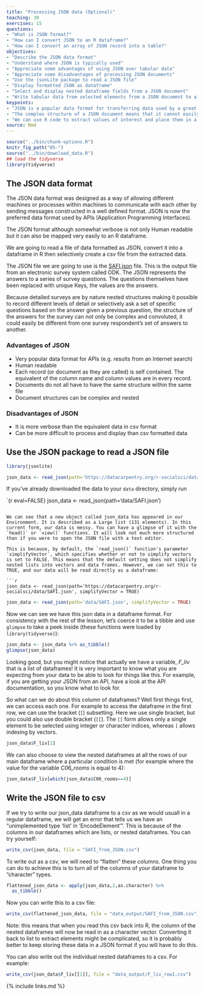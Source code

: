 ```yaml
---
title: "Processing JSON data (Optional)"
teaching: 30
exercises: 15
questions:
- "What is JSON format?"
- "How can I convert JSON to an R dataframe?"
- "How can I convert an array of JSON record into a table?"
objectives:
- "Describe the JSON data format"
- "Understand where JSON is typically used"
- "Appreciate some advantages of using JSON over tabular data"
- "Appreciate some disadvantages of processing JSON documents"
- "Use the jsonLite package to read a JSON file"
- "Display formatted JSON as dataframe"
- "Select and display nested dataframe fields from a JSON document"
- "Write tabular data from selected elements from a JSON document to a csv file"
keypoints:
- "JSON is a popular data format for transferring data used by a great many Web based APIs"
- "The complex structure of a JSON document means that it cannot easily be 'flattened' into tabular data"
- "We can use R code to extract values of interest and place them in a csv file"
source: Rmd
---
```


```r
source("../bin/chunk-options.R")
knitr_fig_path("05-")
source("../bin/download_data.R")
## load the tidyverse
library(tidyverse)
```

## The JSON data format

The JSON data format was designed as a way of allowing different machines or processes within machines to communicate with each other by sending messages constructed in a well defined format. JSON is now the preferred data format used by APIs (Application Programming Interfaces).

The JSON format although somewhat verbose is not only Human readable but it can also be mapped very easily to an R dataframe.

We are going to read a file of data formatted as JSON, convert it into a dataframe in R then selectively create a csv file from the extracted data.

The JSON file we are going to use is the [SAFI.json](../data/SAFI.json) file. This is the output file from an electronic survey system called ODK. The JSON represents the answers to a series of survey questions. The questions themselves have been replaced with unique Keys, the values are the answers.

Because detailed surveys are by nature nested structures making it possible to record different levels of detail or selectively ask a set of specific questions based on the answer given a previous question, the structure of the answers for the survey can not only be complex and convoluted, it could easily be different from one survey respondent's set of answers to another.

### Advantages of JSON

* Very popular data format for APIs (e.g. results from an Internet search)
* Human readable
* Each record (or document as they are called) is self contained. The equivalent of the column name and column values are in every record.
* Documents do not all have to have the same structure within the same file
* Document structures can be complex and nested

### Disadvantages of JSON

* It is more verbose than the equivalent data in csv format
* Can be more difficult to process and display than csv formatted data

## Use the JSON package to read a JSON file


```r

library(jsonlite)

json_data <- read_json(path='https://datacarpentry.org/r-socialsci/data/SAFI.json')

```

If you've already downloaded the data to your `data` directory, simply run

`{r eval=FALSE}
json_data <- read_json(path='data/SAFI.json')
```

We can see that a new object called json_data has appeared in our Environment. It is described as a Large list (131 elements). In this current form, our data is messy. You can have a glimpse of it with the `head()` or `view()` functions. It will look not much more structured than if you were to open the JSON file with a text editor. 

This is because, by default, the `read_json()` function's parameter `simplifyVector`, which specifies whether or not to simplify vectors is set to FALSE. This means that the default setting does not simplify nested lists into vectors and data frames. However, we can set this to TRUE, and our data will be read directly as a dataframe: 

```r
json_data <- read_json(path='https://datacarpentry.org/r-socialsci/data/SAFI.json', simplifyVector = TRUE)
```

```r

json_data <- read_json(path='data/SAFI.json', simplifyVector = TRUE)

```


Now we can see we have this json data in a dataframe format. For consistency with the rest of
the lesson, let's coerce it to be a tibble and use `glimpse` to take a peek
inside (these functions were loaded by `library(tidyverse)`):

```r

json_data <- json_data %>% as_tibble()
glimpse(json_data)

```


Looking good, but you might notice that actually we have a variable, *F_liv* that is a list of dataframes! It is very important to know what you are expecting from your data to be able to look for things like this. For example, if you are getting your JSON from an API, have a look at the API documentation, so you know what to look for. 


So what can we do about this column of dataframes? Well first things first, we can access each one. For  example to access the dataframe in the first row, we can use the  bracket (`[`) subsetting. Here we use single bracket, but you could also use double bracket (`[[`). The `[[` form allows only a single element to be selected using integer or character indices, whereas `[` allows indexing by vectors. 


```r

json_data$F_liv[1]

```


We can also choose to view the nested dataframes at all the rows of our main dataframe where a particular condition is met (for example where the value for the variable *C06_rooms* is equal to 4): 


```r

json_data$F_liv[which(json_data$C06_rooms==4)]

```

## Write the JSON file to csv

If we try to write our json_data dataframe to a csv as we would usuall in a regular dataframe, we will get an error that tells us we have an "unimplemented type 'list' in 'EncodeElement'". This is because of the columns in our dataframes which are lists, or nested dataframes. You can try yourself: 

```r

write_csv(json_data, file = "SAFI_from_JSON.csv")

```

To write out as a csv, we will need to "flatten" these columns. One thing you can do to achieve this is to turn all of the columns of your dataframe to "character" types.   


```r

flattened_json_data <- apply(json_data,2,as.character) %>%
  as_tibble()

```


Now you can write this to a csv file: 

```r

write_csv(flattened_json_data, file = "data_output/SAFI_from_JSON.csv")

```


Note: this means that when you read this csv back into R, the column of the nested dataframes will now be read in as a character vector. Converting it back to list to extract elements might be complicated, so it is probably better to keep storing these data in a JSON format if you will have to do this. 


You can also write out the individual nested dataframes to a csv. For example:


```r

write_csv(json_data$F_liv[[1]], file = "data_output/F_liv_row1.csv")

```


{% include links.md %}
